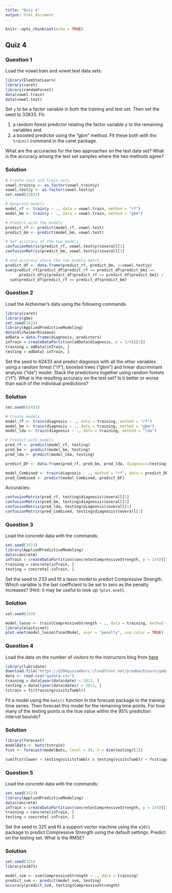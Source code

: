 ```yaml
---
title: "Quiz 4"
output: html_document
---
```


```r
knitr::opts_chunk$set(echo = TRUE)
```

## Quiz 4

### Question 1
Load the vowel.train and vowel.test data sets:
```r
library(ElemStatLearn)
library(caret)
library(randomForest)
data(vowel.train)
data(vowel.test)
```
Set `y` to be a factor variable in both the training and test set. Then set the seed to 33833. Fit:

  1) a random forest predictor relating the factor variable y to the remaining variables and
  2) a boosted predictor using the "gbm" method. Fit these both with the `train()` command in the caret package.

What are the accuracies for the two approaches on the test data set? What is the accuracy among the test set samples where the two methods agree?

### Solution
```r
# Create test and train sets
vowel.train$y <- as.factor(vowel.train$y)
vowel.test$y <- as.factor(vowel.test$y)
set.seed(33833)

# Generate models
model_rf <- train(y ~ ., data = vowel.train, method = "rf")
model_bm <- train(y ~ ., data = vowel.train, method = "gbm")

# Predict with the models
predict_rf <- predict(model_rf, vowel.test)
predict_bm <- predict(model_bm, vowel.test)

# Get accuracy of the two models
confusionMatrix(predict_rf, vowel.test$y)$overall[1]
confusionMatrix(predict_bm, vowel.test$y)$overall[1]

# And accuracy where the two models match.
predict_df <- data.frame(predict_rf, predict_bm, y=vowel.test$y)
sum(predict_rf[predict_df$predict_rf == predict_df$predict_bm] ==
      predict_df$y[predict_df$predict_rf == predict_df$predict_bm]) / 
  sum(predict_df$predict_rf == predict_df$predict_bm)
```

### Question 2
Load the Alzheimer's data using the following commands
```r
library(caret)
library(gbm)
set.seed(3433)
library(AppliedPredictiveModeling)
data(AlzheimerDisease)
adData = data.frame(diagnosis, predictors)
inTrain = createDataPartition(adData$diagnosis, p = 3/4)[[1]]
training = adData[inTrain, ]
testing = adData[-inTrain, ]
```
Set the seed to 62433 and predict diagnosis with all the other variables using a random forest ("rf"), boosted trees ("gbm") and linear discriminant analysis ("lda") model. Stack the predictions together using random forests ("rf"). What is the resulting accuracy on the test set? Is it better or worse than each of the individual predictions?

### Solution
```r
set.seed(62433)

# Create models
model_rf <- train(diagnosis ~ ., data = training, method = "rf")
model_bm <- train(diagnosis ~ ., data = training, method = "gbm")
model_lda <- train(diagnosis ~ ., data = training, method = "lda")

# Predict with models
pred_rf <- predict(model_rf, testing)
pred_bm <- predict(model_bm, testing)
pred_lda <- predict(model_lda, testing)

predict_DF <- data.frame(pred_rf, pred_bm, pred_lda, diagnosis=testing$diagnosis)

model_Combined <- train(diagnosis ~ ., method = "rf", data = predict_DF)
pred_Combined <- predict(model_Combined, predict_DF)
```
Accuracies:
```r
confusionMatrix(pred_rf, testing$diagnosis)$overall[1]
confusionMatrix(pred_bm, testing$diagnosis)$overall[1]
confusionMatrix(pred_lda, testing$diagnosis)$overall[1]
confusionMatrix(pred_Combined, testing$diagnosis)$overall[1]
```

### Question 3
Load the concrete data with the commands:
```r
set.seed(3523)
library(AppliedPredictiveModeling)
data(concrete)
inTrain = createDataPartition(concrete$CompressiveStrength, p = 3/4)[[1]]
training = concrete[inTrain, ]
testing = concrete[-inTrain, ]
```
Set the seed to 233 and fit a lasso model to predict Compressive Strength. Which variable is the last coefficient to be set to zero as the penalty increases? (Hint: it may be useful to look up `?plot.enet`).

### Solution
```r
set.seed(233)

model_lasso <- train(CompressiveStrength ~ ., data = training, method = "lasso")
library(elasticnet)
plot.enet(model_lasso$finalModel, xvar = "penalty", use.color = TRUE)
```

### Question 4
Load the data on the number of visitors to the instructors blog from [here](https://d396qusza40orc.cloudfront.net/predmachlearn/gaData.csv)
```r
library(lubridate)
download.file("https://d396qusza40orc.cloudfront.net/predmachlearn/gaData.csv", "gadata.csv")
data <- read.csv("gadata.csv")
training = data[year(data$date) < 2012, ]
testing = data[(year(data$date)) > 2011, ]
tstrain = ts(training$visitsTumblr)
```
Fit a model using the `bats()` function in the forecast package to the training time series. Then forecast this model for the remaining time points. For how many of the testing points is the true value within the 95% prediction interval bounds?

### Solution
```r
library(forecast)
modelBats <- bats(tstrain)
fcst <- forecast(modelBats, level = 95, h = dim(testing)[1])

sum(fcst$lower < testing$visitsTumblr & testing$visitsTumblr < fcst$upper) / dim(testing)[1]
```

### Question 5
Load the concrete data with the commands:
```r
set.seed(3523)
library(AppliedPredictiveModeling)
data(concrete)
inTrain = createDataPartition(concrete$CompressiveStrength, p = 3/4)[[1]]
training = concrete[inTrain, ]
testing = concrete[-inTrain, ]
```
Set the seed to 325 and fit a support vector machine using the `e1071` package to predict Compressive Strength using the default settings. Predict on the testing set. What is the RMSE?

### Solution
```r
set.seed(325)
library(e1071)

model_svm <- svm(CompressiveStrength ~ ., data = training)
predict_svm <- predict(model_svm, testing)
accuracy(predict_svm, testing$CompressiveStrength)
```
